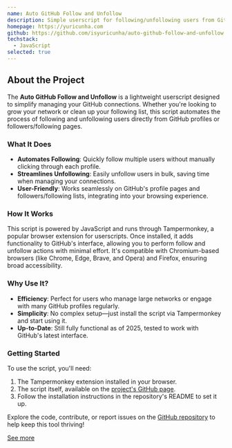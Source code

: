 ```yaml
---
name: Auto GitHub Follow and Unfollow
description: Simple userscript for following/unfollowing users from GitHub profile or followers/following pages.
homepage: https://yuricunha.com
github: https://github.com/isyuricunha/auto-github-follow-and-unfollow
techstack:
  - JavaScript
selected: true
---
```


## About the Project

The **Auto GitHub Follow and Unfollow** is a lightweight userscript designed to simplify managing your GitHub connections. Whether you're looking to grow your network or clean up your following list, this script automates the process of following and unfollowing users directly from GitHub profiles or followers/following pages.

### What It Does

- **Automates Following**: Quickly follow multiple users without manually clicking through each profile.
- **Streamlines Unfollowing**: Easily unfollow users in bulk, saving time when managing your connections.
- **User-Friendly**: Works seamlessly on GitHub's profile pages and followers/following lists, integrating into your browsing experience.

### How It Works

This script is powered by JavaScript and runs through Tampermonkey, a popular browser extension for userscripts. Once installed, it adds functionality to GitHub's interface, allowing you to perform follow and unfollow actions with minimal effort. It's compatible with Chromium-based browsers (like Chrome, Edge, Brave, and Opera) and Firefox, ensuring broad accessibility.

### Why Use It?

- **Efficiency**: Perfect for users who manage large networks or engage with many GitHub profiles regularly.
- **Simplicity**: No complex setup—just install the script via Tampermonkey and start using it.
- **Up-to-Date**: Still fully functional as of 2025, tested to work with GitHub's latest interface.

### Getting Started

To use the script, you'll need:
1. The Tampermonkey extension installed in your browser.
2. The script itself, available on the [project's GitHub page](https://github.com/isyuricunha/auto-github-follow-and-unfollow).
3. Follow the installation instructions in the repository's README to set it up.

Explore the code, contribute, or report issues on the [GitHub repository](https://github.com/isyuricunha/auto-github-follow-and-unfollow) to help keep this tool thriving!

[See more](https://github.com/isyuricunha/auto-github-follow-and-unfollow)